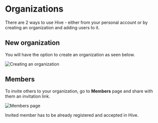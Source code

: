 
# Organizations

There are 2 ways to use Hive - either from your personal account or by creating an organization and adding users to it.

## New organization

You will have the option to create an organization as seen below.

![Creating an organization](../../public/create-an-organization-button.png)

## Members

To invite others to your organization, go to **Members** page and share with them an invitation link.

![Members page](../../public/members-screenshot.png)

<Callout emoji="💡">Invited member has to be already registered and accepted in Hive.</Callout>
